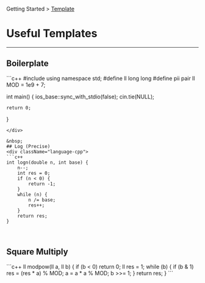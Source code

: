 Getting Started > [Template](/docs/template/)
# Useful Templates
---
## Boilerplate
<div className="language-cpp">
```c++
#include <bits/stdc++.h>
using namespace std;
#define ll long long
#define pii pair<ll, ll>
ll MOD = 1e9 + 7;

int main() {
    ios_base::sync_with_stdio(false);
    cin.tie(NULL);

    return 0;
}
```
</div>

&nbsp;
## Log (Precise)
<div className="language-cpp">
```c++
int logn(double n, int base) {
    n--;
    int res = 0;
    if (n < 0) {
        return -1;
    }
    while (n) {
        n /= base;
        res++;
    }
    return res;
}
```
</div>

&nbsp;
## Square Multiply
<div className="language-cpp">
```c++
ll modpow(ll a, ll b) {
    if (b < 0) return 0;
    ll res = 1;
    while (b) {
        if (b & 1) res = (res * a) % MOD;
        a = a * a % MOD;
        b >>= 1;
    }
    return res;
}
```
</div>